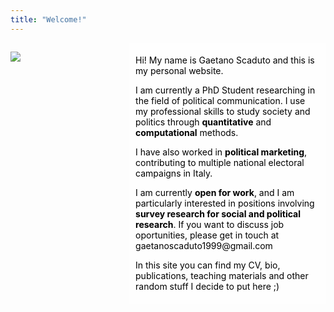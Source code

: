 ```yaml
---
title: "Welcome!"
---
```


```{=html}
<style>
  body {
  background-image: url("/backgrounds/background_ag1.jpeg");
  background-attachment: fixed;
  background-size: cover;
  background-repeat: no-repeat;
}
  
.text-background {
    background-color: rgba(256, 256, 256, 0.6); 
    color: black; /* White text for contrast */
    padding: 5px 10px; /* Padding around text */
    display: inline-block; /* Ensures the background only takes up necessary space */
}
</style>
```
::: columns
::: {.column width="35%"}
![](images/286213066_5145122178874519_2871984436336791330_n.jpg)
:::

::: {.column width="65%"}
::: text-background
Hi! My name is Gaetano Scaduto and this is my personal website.

I am currently a PhD Student researching in the field of political communication. I use my professional skills to study society and politics through **quantitative** and **computational** methods.

I have also worked in **political marketing**, contributing to multiple national electoral campaigns in Italy.

I am currently **open for work**, and I am particularly interested in positions involving **survey research for social and political research**. If you want to discuss job oportunities, please get in touch at gaetanoscaduto1999\@gmail.com

In this site you can find my CV, bio, publications, teaching materials and other random stuff I decide to put here ;)
:::
:::
:::
